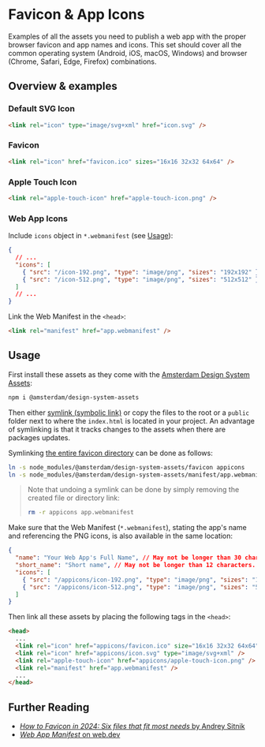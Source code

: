 
<Meta title="Docs/Assets/Favicon & App Icons" />

# Favicon & App Icons

Examples of all the assets you need to publish a web app with the proper browser favicon and app names and icons. This set should cover all the common operating system (Android, iOS, macOS, Windows) and browser (Chrome, Safari, Edge, Firefox) combinations.

## Overview & examples

### Default SVG Icon

<SvgIconDefault />

```html
<link rel="icon" type="image/svg+xml" href="icon.svg" />
```

### Favicon

<IcoFavicon />

```html
<link rel="icon" href="favicon.ico" sizes="16x16 32x32 64x64" />
```

### Apple Touch Icon

<PngIconAppleTouch />

```html
<link rel="apple-touch-icon" href="apple-touch-icon.png" />
```

### Web App Icons

<PngIconsWebApp />

Include `icons` object in `*.webmanifest` (see [Usage](#usage)):

```json
{
  // ...
  "icons": [
    { "src": "/icon-192.png", "type": "image/png", "sizes": "192x192" },
    { "src": "/icon-512.png", "type": "image/png", "sizes": "512x512" }
  ]
  // ...
}
```

Link the Web Manifest in the `<head>`:

```html
<link rel="manifest" href="app.webmanifest" />
```

## Usage

First install these assets as they come with the [Amsterdam Design System Assets](https://www.npmjs.com/package/@amsterdam/design-system-assets):

```sh
npm i @amsterdam/design-system-assets
```

Then either [symlink (symbolic link)](https://en.wikipedia.org/wiki/Symbolic_link#POSIX_and_Unix-like_operating_systems) or copy the files to the root or a `public` folder next to where the `index.html` is located in your project. An advantage of symlinking is that it tracks changes to the assets when there are packages updates.

Symlinking [the entire favicon directory](https://github.com/Amsterdam/design-system/tree/develop/proprietary/assets/favicon) can be done as follows:

```sh
ln -s node_modules/@amsterdam/design-system-assets/favicon appicons
ln -s node_modules/@amsterdam/design-system-assets/manifest/app.webmanifest app.webmanifest
```

> Note that undoing a symlink can be done by simply removing the created file or directory link:
>
> ```sh
> rm -r appicons app.webmanifest
> ```

Make sure that the Web Manifest (`*.webmanifest`), stating the app's name and referencing the PNG icons, is also available in the same location:

```json
{
  "name": "Your Web App's Full Name", // May not be longer than 30 characters.
  "short_name": "Short name", // May not be longer than 12 characters.
  "icons": [
    { "src": "/appicons/icon-192.png", "type": "image/png", "sizes": "192x192" },
    { "src": "/appicons/icon-512.png", "type": "image/png", "sizes": "512x512" }
  ]
}
```

Then link all these assets by placing the following tags in the `<head>`:

```html
<head>
  ...
  <link rel="icon" href="appicons/favicon.ico" size="16x16 32x32 64x64" />
  <link rel="icon" href="appicons/icon.svg" type="image/svg+xml" />
  <link rel="apple-touch-icon" href="appicons/apple-touch-icon.png" />
  <link rel="manifest" href="app.webmanifest" />
  ...
</head>
```

## Further Reading

- [_How to Favicon in 2024: Six files that fit most needs_ by Andrey Sitnik](https://evilmartians.com/chronicles/how-to-favicon-in-2021-six-files-that-fit-most-needs)
- [_Web App Manifest_ on web.dev](https://web.dev/learn/pwa/web-app-manifest)
